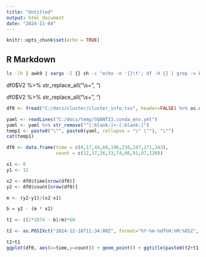 ---
title: "Untitled"
output: html_document
date: "2024-11-04"
---

```{r setup, include=FALSE}
knitr::opts_chunk$set(echo = TRUE)
```

## R Markdown


```{sh}
ls -lh | awk9 | xargs -I {} sh -c "echo -n '{}\t'; df -h {} | grep -v Filesystem" | sed 's/[[:blank:]]+/\t/g' 
```

df0$V2 %>% str_replace_all("\\s+", "\t")

df0$V2 %>% str_replace_all("\\s+", "\t")

```{r}
df0 <- fread("C:/docs/cluster/cluster_info.tsv", header=FALSE) %>% as.data.frame()
```


```{r}
yaml <- readLines("C:/docs/temp/SQANTI3.conda_env.yml")
yaml <- yaml %>% str_remove("^[:blank:]+-[:blank:]")
temp1 <- paste0("\"", paste0(yaml, collapse = "\" \""), "\"")
cat(temp1)


```



```{r}
df0 <- data.frame(time = c(0,17,44,68,196,230,247,271,343),
                  count = c(12,17,26,33,74,86,91,97,120))

x1 <- 0
y1 <- 12

x2 <- df0$time[nrow(df0)]
y2 <- df0$count[nrow(df0)]

m <- (y2-y1)/(x2-x1)

b = y2 - (m * x2)

t1 <- ((2*1074 - b)/m)*60

t2 <- as.POSIXct("2024-12-16T11:34:00Z", format="%Y-%m-%dT%H:%M:%OSZ", tz="UTC")

t2+t1
ggplot(df0, aes(x=time,y=count)) + geom_point() + ggtitle(paste0(t2+t1, " ", round(1/m, 4), " minutes/sample"))
```

